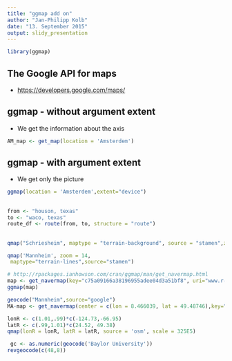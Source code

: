 ```yaml
---
title: "ggmap add on"
author: "Jan-Philipp Kolb"
date: "13. September 2015"
output: slidy_presentation
---
```


```r
library(ggmap)
```

## The Google API for maps

- <https://developers.google.com/maps/>


## ggmap - without argument extent

- We get the information about the axis

```r
AM_map <- get_map(location = 'Amsterdem')
```

## ggmap - with argument extent

- We get only the picture

```r
ggmap(location = 'Amsterdem',extent="device")
```


## 

```r
from <- "houson, texas"
to <- "waco, texas"
route_df <- route(from, to, structure = "route")
```



## 

```r
qmap("Schriesheim", maptype = "terrain-background", source = "stamen",zoom=12)
```


```r
qmap('Mannheim', zoom = 14,
 maptype="terrain-lines",source="stamen")
```

```r
# http://rpackages.ianhowson.com/cran/ggmap/man/get_navermap.html
map <- get_navermap(key="c75a09166a38196955adee04d3a51bf8", uri="www.r-project.org")
ggmap(map)

geocode("Mannheim",source="google")
MA-map <- get_navermap(center = c(lon = 8.466039, lat = 49.48746),key="c75a09166a38196955adee04d3a51bf8", zoom = 4, uri="www.r-project.org")

```


```r
lonR <- c(1.01,.99)*c(-124.73,-66.95)
latR <- c(.99,1.01)*c(24.52, 49.38)
qmap(lonR = lonR, latR = latR, source = 'osm', scale = 325E5)

```


```r
 gc <- as.numeric(geocode('Baylor University')) 
revgeocode(c(48,8))
```


